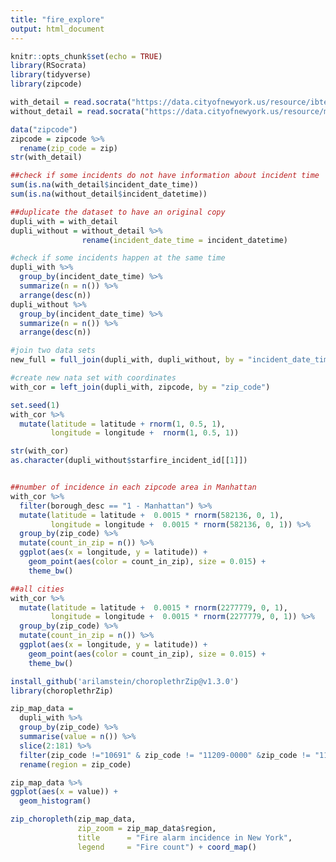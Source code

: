 ```yaml
---
title: "fire_explore"
output: html_document
---
```


```r
knitr::opts_chunk$set(echo = TRUE)
library(RSocrata)
library(tidyverse)
library(zipcode)
```

```r
with_detail = read.socrata("https://data.cityofnewyork.us/resource/ibte-hq4u.csv")
without_detail = read.socrata("https://data.cityofnewyork.us/resource/mhu7-c3xb.csv")
```

```r
data("zipcode")
zipcode = zipcode %>% 
  rename(zip_code = zip)
str(with_detail)

##check if some incidents do not have information about incident time
sum(is.na(with_detail$incident_date_time))
sum(is.na(without_detail$incident_datetime))

##duplicate the dataset to have an original copy
dupli_with = with_detail
dupli_without = without_detail %>% 
                rename(incident_date_time = incident_datetime)

#check if some incidents happen at the same time
dupli_with %>% 
  group_by(incident_date_time) %>% 
  summarize(n = n()) %>% 
  arrange(desc(n))
dupli_without %>% 
  group_by(incident_date_time) %>% 
  summarize(n = n()) %>% 
  arrange(desc(n))

#join two data sets
new_full = full_join(dupli_with, dupli_without, by = "incident_date_time")

#create new nata set with coordinates
with_cor = left_join(dupli_with, zipcode, by = "zip_code")

set.seed(1)
with_cor %>% 
  mutate(latitude = latitude + rnorm(1, 0.5, 1),
         longitude = longitude +  rnorm(1, 0.5, 1))

str(with_cor)
as.character(dupli_without$starfire_incident_id[[1]])


##number of incidence in each zipcode area in Manhattan
with_cor %>% 
  filter(borough_desc == "1 - Manhattan") %>% 
  mutate(latitude = latitude +  0.0015 * rnorm(582136, 0, 1),
         longitude = longitude +  0.0015 * rnorm(582136, 0, 1)) %>% 
  group_by(zip_code) %>% 
  mutate(count_in_zip = n()) %>% 
  ggplot(aes(x = longitude, y = latitude)) +
    geom_point(aes(color = count_in_zip), size = 0.015) +
    theme_bw()

##all cities
with_cor %>% 
  mutate(latitude = latitude +  0.0015 * rnorm(2277779, 0, 1),
         longitude = longitude +  0.0015 * rnorm(2277779, 0, 1)) %>% 
  group_by(zip_code) %>% 
  mutate(count_in_zip = n()) %>% 
  ggplot(aes(x = longitude, y = latitude)) +
    geom_point(aes(color = count_in_zip), size = 0.015) +
    theme_bw()
```

```r
install_github('arilamstein/choroplethrZip@v1.3.0')
library(choroplethrZip)

zip_map_data = 
  dupli_with %>% 
  group_by(zip_code) %>% 
  summarise(value = n()) %>% 
  slice(2:181) %>% 
  filter(zip_code !="10691" & zip_code != "11209-0000" &zip_code != "11251") %>% 
  rename(region = zip_code)

zip_map_data %>% 
ggplot(aes(x = value)) +
  geom_histogram()

zip_choropleth(zip_map_data, 
               zip_zoom = zip_map_data$region, 
               title      = "Fire alarm incidence in New York",
               legend     = "Fire count") + coord_map()  

```

